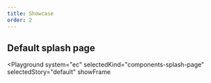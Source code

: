 ```yaml
---
title: Showcase
order: 2
---
```




## Default splash page

<Playground
  system="ec"
  selectedKind="components-splash-page"
  selectedStory="default"
  showFrame
>
  <Html markup={splashPage} />
</Playground>
